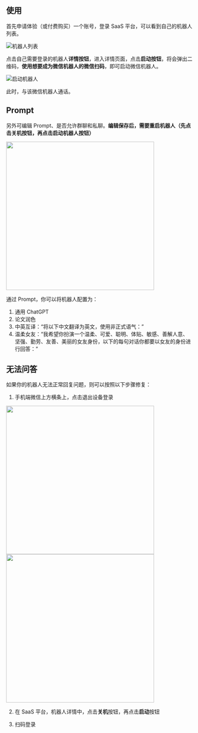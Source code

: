 ## 使用

首先申请体验（或付费购买）一个账号，登录 SaaS 平台，可以看到自己的机器人列表。

![机器人列表](https://p3-juejin.byteimg.com/tos-cn-i-k3u1fbpfcp/d81cc63bc7f74bbdb5366a555fcb07da~tplv-k3u1fbpfcp-watermark.image?)

点击自己需要登录的机器人**详情按钮**，进入详情页面，点击**启动按钮**，将会弹出二维码，**使用想要成为微信机器人的微信扫码**，即可启动微信机器人。

![启动机器人](https://p1-juejin.byteimg.com/tos-cn-i-k3u1fbpfcp/875609d8490f451b9f11437d8bb62174~tplv-k3u1fbpfcp-watermark.image?)

此时，与该微信机器人通话。

## Prompt

另外可编辑 Prompt、是否允许群聊和私聊。**编辑保存后，需要重启机器人（先点击关机按钮，再点击启动机器人按钮）**

<img src="https://static.shanyue.tech/images/23-05-09/clipboard-3896.f62ab2.webp" width="400" />

通过 Prompt，你可以将机器人配置为：

1. 通用 ChatGPT
2. 论文润色
3. 中英互译：“将以下中文翻译为英文，使用非正式语气：”
4. 温柔女友：“我希望你扮演一个温柔、可爱、聪明、体贴、敏感、善解人意、坚强、勤劳、友善、美丽的女友身份，以下的每句对话你都要以女友的身份进行回答：”

## 无法问答

如果你的机器人无法正常回复问题，则可以按照以下步骤修复：

1. 手机端微信上方横条上，点击退出设备登录

<img src="https://p1-juejin.byteimg.com/tos-cn-i-k3u1fbpfcp/bedd51f589124c4bbc9dd9209b38a6bf~tplv-k3u1fbpfcp-watermark.image?" width="400" />

<img src="https://p9-juejin.byteimg.com/tos-cn-i-k3u1fbpfcp/0e6807dd60234eaeb69a7d0f75d51318~tplv-k3u1fbpfcp-watermark.image?" width="400" />

2. 在 SaaS 平台，机器人详情中，点击**关机**按钮，再点击**启动**按钮

3. 扫码登录